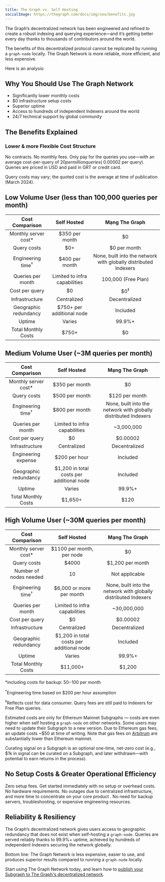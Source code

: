 ```yaml
---
title: The Graph vs. Self Hosting
socialImage: https://thegraph.com/docs/img/seo/benefits.jpg
---
```


The Graph’s decentralized network has been engineered and refined to create a robust indexing and querying experience—and it’s getting better every day thanks to thousands of contributors around the world.

The benefits of this decentralized protocol cannot be replicated by running a `graph-node` locally. The Graph Network is more reliable, more efficient, and less expensive.

Here is an analysis:

## Why You Should Use The Graph Network

- Significantly lower monthly costs
- $0 infrastructure setup costs
- Superior uptime
- Access to hundreds of independent Indexers around the world
- 24/7 technical support by global community

## The Benefits Explained

### Lower & more Flexible Cost Structure

No contracts. No monthly fees. Only pay for the queries you use—with an average cost-per-query of $20 per million queries (~$0.00002 per query). Queries are priced in USD and paid in GRT or credit card.

Query costs may vary; the quoted cost is the average at time of publication (March 2024).

## Low Volume User (less than 100,000 queries per month)

|        Cost Comparison       |               Self Hosted               |                          Mạng The Graph                         |
| :--------------------------: | :-------------------------------------: | :-------------------------------------------------------------: |
|     Monthly server cost\*    |              $350 per month             |                                $0                               |
|          Query costs         |                   $0+                   |                           $0 per month                          |
| Engineering time<sup>†</sup> |              $400 per month             | None, built into the network with globally distributed Indexers |
|       Queries per month      |      Limited to infra capabilities      |                       100,000 (Free Plan)                       |
|        Cost per query        |                    $0                   |                          $0<sup>‡</sup>                         |
|        Infrastructure        |               Centralized               |                          Decentralized                          |
|     Geographic redundancy    |        $750+ per additional node        |                             Included                            |
|            Uptime            |                  Varies                 |                              99.9%+                             |
|      Total Monthly Costs     | <span className="highlight-row" />$750+ |                                $0                               |

## Medium Volume User (~3M queries per month)

|        Cost Comparison       |                 Self Hosted                |                          Mạng The Graph                         |
| :--------------------------: | :----------------------------------------: | :-------------------------------------------------------------: |
|     Monthly server cost\*    |               $350 per month               |                                $0                               |
|          Query costs         |               $500 per month               |                          $120 per month                         |
| Engineering time<sup>†</sup> |               $800 per month               | None, built into the network with globally distributed Indexers |
|       Queries per month      |        Limited to infra capabilities       |                            ~3,000,000                           |
|        Cost per query        |                     $0                     |                             $0.00002                            |
|        Infrastructure        |                 Centralized                |                          Decentralized                          |
|      Engineering expense     |                $200 per hour               |                             Included                            |
|     Geographic redundancy    |  $1,200 in total costs per additional node |                             Included                            |
|            Uptime            |                   Varies                   |                              99.9%+                             |
|      Total Monthly Costs     | <span className="highlight-row" /> $1,650+ |                               $120                              |

## High Volume User (~30M queries per month)

|        Cost Comparison       |                 Self Hosted                 |                          Mạng The Graph                         |
| :--------------------------: | :-----------------------------------------: | :-------------------------------------------------------------: |
|     Monthly server cost\*    |          $1100 per month, per node          |                                $0                               |
|          Query costs         |                    $4000                    |                         $1,200 per month                        |
|    Number of nodes needed    |                      10                     |                          Not applicable                         |
| Engineering time<sup>†</sup> |           $6,000 or more per month          | None, built into the network with globally distributed Indexers |
|       Queries per month      |        Limited to infra capabilities        |                           ~30,000,000                           |
|        Cost per query        |                      $0                     |                             $0.00002                            |
|        Infrastructure        |                 Centralized                 |                          Decentralized                          |
|     Geographic redundancy    |  $1,200 in total costs per additional node  |                             Included                            |
|            Uptime            |                    Varies                   |                              99.9%+                             |
|      Total Monthly Costs     | <span className="highlight-row" /> $11,000+ |                              $1,200                             |

\*including costs for backup: $50-$100 per month

<sup>†</sup>Engineering time based on $200 per hour assumption

<sup>‡</sup>Reflects cost for data consumer. Query fees are still paid to Indexers for Free Plan queries.

Estimated costs are only for Ethereum Mainnet Subgraphs — costs are even higher when self hosting a `graph-node` on other networks. Some users may need to update their Subgraph to a new version. Due to Ethereum gas fees, an update costs ~$50 at time of writing. Note that gas fees on [Arbitrum](/archived/arbitrum/arbitrum-faq/) are substantially lower than Ethereum mainnet.

Curating signal on a Subgraph is an optional one-time, net-zero cost (e.g., $1k in signal can be curated on a Subgraph, and later withdrawn—with potential to earn returns in the process).

## No Setup Costs & Greater Operational Efficiency

Zero setup fees. Get started immediately with no setup or overhead costs. No hardware requirements. No outages due to centralized infrastructure, and more time to concentrate on your core product . No need for backup servers, troubleshooting, or expensive engineering resources.

## Reliability & Resiliency

The Graph’s decentralized network gives users access to geographic redundancy that does not exist when self-hosting a `graph-node`. Queries are served reliably thanks to 99.9%+ uptime, achieved by hundreds of independent Indexers securing the network globally.

Bottom line: The Graph Network is less expensive, easier to use, and produces superior results compared to running a `graph-node` locally.

Start using The Graph Network today, and learn how to [publish your Subgraph to The Graph's decentralized network](/subgraphs/quick-start/).
